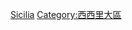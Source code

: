 {{Commons category|Buildings in Sicily}}

[[Category:意大利各大区建筑物|Sicilia]]
[[Category:西西里大區|Category:西西里大區]]